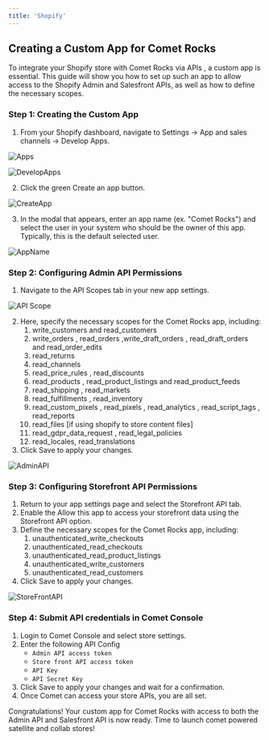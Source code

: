 ```yaml
---
title: 'Shopify'
---
```

## Creating a Custom App for Comet Rocks

To integrate your Shopify store with Comet Rocks via APIs , a custom app is essential. This guide will show you how to set up such an app to allow access to the Shopify Admin and Salesfront APIs, as well as how to define the necessary scopes.

### Step 1: Creating the Custom App

1. From your Shopify dashboard, navigate to Settings → App and sales channels → Develop Apps.

![Apps](/images/shopify-1-app-and-sales-channel-settings.png)

![DevelopApps](/images/shopify-2-develop-apps.png)

2. Click the green Create an app button.

![CreateApp](/images/shopify-3-create-an-app.png)

3. In the modal that appears, enter an app name (ex. "Comet Rocks") and select the user in your system who should be the owner of this app. Typically, this is the default selected user.

![AppName](/images/shopify-4-create-an-app-modal.png)

### Step 2: Configuring Admin API Permissions

1. Navigate to the API Scopes tab in your new app settings.

![API Scope](/images/shopify-5-configure-api-scopes.png)

2. Here, specify the necessary scopes for the Comet Rocks app, including:
    1. write_customers and read_customers
    2. write_orders , read_orders ,write_draft_orders , read_draft_orders  and read_order_edits
    3. read_returns
    4. read_channels
    5. read_price_rules , read_discounts
    6. read_products , read_product_listings and read_product_feeds
    7. read_shipping , read_markets
    8. read_fulfillments , read_inventory
    9. read_custom_pixels , read_pixels , read_analytics , read_script_tags , read_reports
    10. read_files  [if using shopify to store content files]
    11. read_gdpr_data_request , read_legal_policies
    12. read_locales, read_translations
3. Click Save to apply your changes.

![AdminAPI](/images/shopify-6-admin-api-scopes.png)

### Step 3: Configuring Storefront API Permissions

1. Return to your app settings page and select the Storefront API tab.
2. Enable the Allow this app to access your storefront data using the Storefront API option.
3. Define the necessary scopes for the Comet Rocks app, including:
    1. unauthenticated_write_checkouts
    2. unauthenticated_read_checkouts
    3. unauthenticated_read_product_listings
    4. unauthenticated_write_customers
    5. unauthenticated_read_customers
4. Click Save to apply your changes.

![StoreFrontAPI](/images/shopify-6-admin-api-scopes.png)

### Step 4: Submit API credentials in Comet Console

1. Login to Comet Console and select store settings.
2. Enter the following API Config
    - `Admin API access token`
    - `Store front API access token`
    - `API Key`
    - `API Secret Key`
3. Click Save to apply your changes and wait for a confirmation.
4. Once Comet can access your store APIs, you are all set.

Congratulations! Your custom app for Comet Rocks with access to both the Admin API and Salesfront API is now ready. Time to launch comet powered satellite and collab stores!

